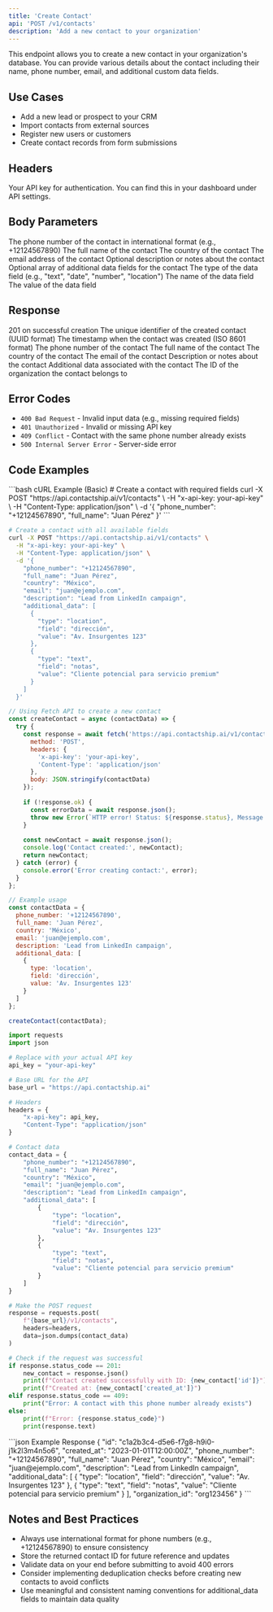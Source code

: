 ```yaml
---
title: 'Create Contact'
api: 'POST /v1/contacts'
description: 'Add a new contact to your organization'
---
```


This endpoint allows you to create a new contact in your organization's database. You can provide various details about the contact including their name, phone number, email, and additional custom data fields.

## Use Cases

- Add a new lead or prospect to your CRM
- Import contacts from external sources
- Register new users or customers
- Create contact records from form submissions

## Headers

<ParamField header="x-api-key" type="string" required>
  Your API key for authentication. You can find this in your dashboard under API settings.
</ParamField>

## Body Parameters

<ParamField body="phone_number" type="string" required>
  The phone number of the contact in international format (e.g., +12124567890)
</ParamField>

<ParamField body="full_name" type="string" required>
  The full name of the contact
</ParamField>

<ParamField body="country" type="string">
  The country of the contact
</ParamField>

<ParamField body="email" type="string">
  The email address of the contact
</ParamField>

<ParamField body="description" type="string">
  Optional description or notes about the contact
</ParamField>

<ParamField body="additional_data" type="array">
  Optional array of additional data fields for the contact
  <Expandable title="additional_data object">
    <ParamField body="type" type="string" required>
      The type of the data field (e.g., "text", "date", "number", "location")
    </ParamField>
    <ParamField body="field" type="string" required>
      The name of the data field
    </ParamField>
    <ParamField body="value" type="string" required>
      The value of the data field
    </ParamField>
  </Expandable>
</ParamField>

## Response

<ResponseField name="status code" type="number">
  201 on successful creation
</ResponseField>

<ResponseField name="id" type="string">
  The unique identifier of the created contact (UUID format)
</ResponseField>

<ResponseField name="created_at" type="string">
  The timestamp when the contact was created (ISO 8601 format)
</ResponseField>

<ResponseField name="phone_number" type="string">
  The phone number of the contact
</ResponseField>

<ResponseField name="full_name" type="string">
  The full name of the contact
</ResponseField>

<ResponseField name="country" type="string">
  The country of the contact
</ResponseField>

<ResponseField name="email" type="string">
  The email of the contact
</ResponseField>

<ResponseField name="description" type="string">
  Description or notes about the contact
</ResponseField>

<ResponseField name="additional_data" type="array">
  Additional data associated with the contact
</ResponseField>

<ResponseField name="organization_id" type="string">
  The ID of the organization the contact belongs to
</ResponseField>

## Error Codes

- `400 Bad Request` - Invalid input data (e.g., missing required fields)
- `401 Unauthorized` - Invalid or missing API key
- `409 Conflict` - Contact with the same phone number already exists
- `500 Internal Server Error` - Server-side error

## Code Examples

<RequestExample>
```bash cURL Example (Basic)
# Create a contact with required fields
curl -X POST "https://api.contactship.ai/v1/contacts" \
  -H "x-api-key: your-api-key" \
  -H "Content-Type: application/json" \
  -d '{
    "phone_number": "+12124567890",
    "full_name": "Juan Pérez"
  }'
```

```bash cURL Example (Complete)
# Create a contact with all available fields
curl -X POST "https://api.contactship.ai/v1/contacts" \
  -H "x-api-key: your-api-key" \
  -H "Content-Type: application/json" \
  -d '{
    "phone_number": "+12124567890",
    "full_name": "Juan Pérez",
    "country": "México",
    "email": "juan@ejemplo.com",
    "description": "Lead from LinkedIn campaign",
    "additional_data": [
      {
        "type": "location",
        "field": "dirección",
        "value": "Av. Insurgentes 123"
      },
      {
        "type": "text",
        "field": "notas",
        "value": "Cliente potencial para servicio premium"
      }
    ]
  }'
```

```javascript JavaScript Example
// Using Fetch API to create a new contact
const createContact = async (contactData) => {
  try {
    const response = await fetch('https://api.contactship.ai/v1/contacts', {
      method: 'POST',
      headers: {
        'x-api-key': 'your-api-key',
        'Content-Type': 'application/json'
      },
      body: JSON.stringify(contactData)
    });
    
    if (!response.ok) {
      const errorData = await response.json();
      throw new Error(`HTTP error! Status: ${response.status}, Message: ${errorData.message || 'Unknown error'}`);
    }
    
    const newContact = await response.json();
    console.log('Contact created:', newContact);
    return newContact;
  } catch (error) {
    console.error('Error creating contact:', error);
  }
};

// Example usage
const contactData = {
  phone_number: '+12124567890',
  full_name: 'Juan Pérez',
  country: 'México',
  email: 'juan@ejemplo.com',
  description: 'Lead from LinkedIn campaign',
  additional_data: [
    {
      type: 'location',
      field: 'dirección',
      value: 'Av. Insurgentes 123'
    }
  ]
};

createContact(contactData);
```

```python Python Example
import requests
import json

# Replace with your actual API key
api_key = "your-api-key"

# Base URL for the API
base_url = "https://api.contactship.ai"

# Headers
headers = {
    "x-api-key": api_key,
    "Content-Type": "application/json"
}

# Contact data
contact_data = {
    "phone_number": "+12124567890",
    "full_name": "Juan Pérez",
    "country": "México",
    "email": "juan@ejemplo.com",
    "description": "Lead from LinkedIn campaign",
    "additional_data": [
        {
            "type": "location",
            "field": "dirección",
            "value": "Av. Insurgentes 123"
        },
        {
            "type": "text",
            "field": "notas",
            "value": "Cliente potencial para servicio premium"
        }
    ]
}

# Make the POST request
response = requests.post(
    f"{base_url}/v1/contacts", 
    headers=headers,
    data=json.dumps(contact_data)
)

# Check if the request was successful
if response.status_code == 201:
    new_contact = response.json()
    print(f"Contact created successfully with ID: {new_contact['id']}")
    print(f"Created at: {new_contact['created_at']}")
elif response.status_code == 409:
    print("Error: A contact with this phone number already exists")
else:
    print(f"Error: {response.status_code}")
    print(response.text)
```
</RequestExample>

<ResponseExample>
```json Example Response
{
  "id": "c1a2b3c4-d5e6-f7g8-h9i0-j1k2l3m4n5o6",
  "created_at": "2023-01-01T12:00:00Z",
  "phone_number": "+12124567890",
  "full_name": "Juan Pérez",
  "country": "México",
  "email": "juan@ejemplo.com",
  "description": "Lead from LinkedIn campaign",
  "additional_data": [
    {
      "type": "location",
      "field": "dirección",
      "value": "Av. Insurgentes 123"
    },
    {
      "type": "text",
      "field": "notas",
      "value": "Cliente potencial para servicio premium"
    }
  ],
  "organization_id": "org123456"
}
```
</ResponseExample>

## Notes and Best Practices

- Always use international format for phone numbers (e.g., +12124567890) to ensure consistency
- Store the returned contact ID for future reference and updates
- Validate data on your end before submitting to avoid 400 errors
- Consider implementing deduplication checks before creating new contacts to avoid conflicts
- Use meaningful and consistent naming conventions for additional_data fields to maintain data quality 